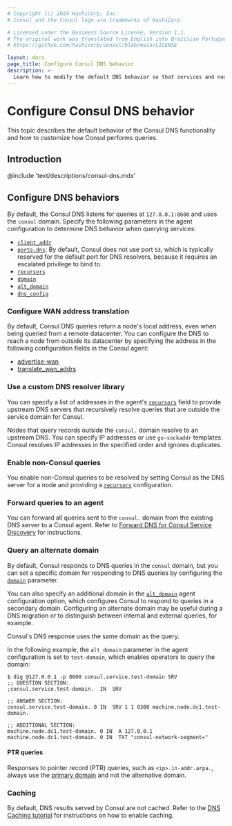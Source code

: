 ```yaml
---
# Copyright (c) 2024 HashiCorp, Inc.
# Consul and the Consul logo are trademarks of HashiCorp.

# Licensed under the Business Source License, Version 1.1.
# The original work was translated from English into Brazilian Portuguese.
# https://github.com/hashicorp/consul/blob/main/LICENSE

layout: docs
page_title: Configure Consul DNS behavior
description: >-
  Learn how to modify the default DNS behavior so that services and nodes can easily discover other services and nodes in your network.
---
```


# Configure Consul DNS behavior

This topic describes the default behavior of the Consul DNS functionality and how to customize how Consul performs queries.

## Introduction

@include 'text/descriptions/consul-dns.mdx'

## Configure DNS behaviors

By default, the Consul DNS listens for queries at `127.0.0.1:8600` and uses the `consul` domain. Specify the following parameters in the agent configuration to determine DNS behavior when querying services:

- [`client_addr`](/consul/docs/reference/agent/configuration-file/general#client_addr)
- [`ports.dns`](/consul/docs/reference/agent/configuration-file/general#dns_port): By default, Consul does not use port `53`, which is typically reserved for the default port for DNS resolvers, because it requires an escalated privilege to bind to.
- [`recursors`](/consul/docs/reference/agent/configuration-file/general#recursors)
- [`domain`](/consul/docs/reference/agent/configuration-file/dns#domain)
- [`alt_domain`](/consul/docs/reference/agent/configuration-file/general#alt_domain)
- [`dns_config`](/consul/docs/reference/agent/configuration-file/dns#dns_config)

### Configure WAN address translation

By default, Consul DNS queries return a node's local address, even when being queried from a remote datacenter. You can configure the DNS to reach a node from outside its datacenter by specifying the address in the following configuration fields in the Consul agent:

- [advertise-wan](/consul/commands/agent#_advertise-wan)
- [translate_wan_addrs](/consul/docs/reference/agent/configuration-file/general#translate_wan_addrs)

### Use a custom DNS resolver library

You can specify a list of addresses in the agent's [`recursors`](/consul/docs/reference/agent/configuration-file/general#recursors) field to provide upstream DNS servers that recursively resolve queries that are outside the service domain for Consul.

Nodes that query records outside the `consul.` domain resolve to an upstream DNS. You can specify IP addresses or use `go-sockaddr` templates. Consul resolves IP addresses in the specified order and ignores duplicates.

### Enable non-Consul queries

You enable non-Consul queries to be resolved by setting Consul as the DNS server for a node and providing a [`recursors`](/consul/docs/reference/agent/configuration-file/general##recursors) configuration.

### Forward queries to an agent

You can forward all queries sent to the `consul.` domain from the existing DNS server to a Consul agent. Refer to [Forward DNS for Consul Service Discovery](/consul/tutorials/networking/dns-forwarding) for instructions.

### Query an alternate domain

By default, Consul responds to DNS queries in the `consul` domain, but you can set a specific domain for responding to DNS queries by configuring the [`domain`](/consul/docs/reference/agent/configuration-file/dns#domain) parameter.

You can also specify an additional domain in the [`alt_domain`](//consul/docs/reference/agent/configuration-file/general##alt_domain) agent configuration option, which configures Consul to respond to queries in a secondary domain. Configuring an alternate domain may be useful during a DNS migration or to distinguish between internal and external queries, for example.

Consul's DNS response uses the same domain as the query.

In the following example, the `alt_domain` parameter in the agent configuration is set to `test-domain`, which enables operators to query the domain:

```shell-session
$ dig @127.0.0.1 -p 8600 consul.service.test-domain SRV
;; QUESTION SECTION:
;consul.service.test-domain.  IN  SRV

;; ANSWER SECTION:
consul.service.test-domain. 0 IN  SRV 1 1 8300 machine.node.dc1.test-domain.

;; ADDITIONAL SECTION:
machine.node.dc1.test-domain. 0 IN  A 127.0.0.1
machine.node.dc1.test-domain. 0 IN  TXT "consul-network-segment="
```

#### PTR queries

Responses to pointer record (PTR) queries, such as `<ip>.in-addr.arpa.`, always use the [primary domain](/consul/docs/reference/agent/configuration-file/general#domain) and not the alternative domain.

### Caching

By default, DNS results served by Consul are not cached. Refer to the [DNS
Caching tutorial](/consul/tutorials/networking/dns-caching) for instructions on
how to enable caching.

